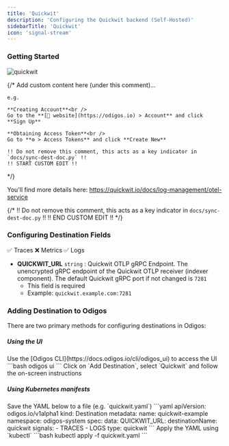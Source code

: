 ```yaml
---
title: 'Quickwit'
description: 'Configuring the Quickwit backend (Self-Hosted)'
sidebarTitle: 'Quickwit'
icon: 'signal-stream'
---
```


### Getting Started

<img src="https://d15jtxgb40qetw.cloudfront.net/quickwit.svg" alt="quickwit" className="not-prose h-20" />

{/*
    Add custom content here (under this comment)...

    e.g.

    **Creating Account**<br />
    Go to the **[🔗 website](https://odigos.io) > Account** and click **Sign Up**

    **Obtaining Access Token**<br />
    Go to **⚙️ > Access Tokens** and click **Create New**

    !! Do not remove this comment, this acts as a key indicator in `docs/sync-dest-doc.py` !!
    !! START CUSTOM EDIT !!
*/}

You'll find more details here: https://quickwit.io/docs/log-management/otel-service

{/*
    !! Do not remove this comment, this acts as a key indicator in `docs/sync-dest-doc.py` !!
    !! END CUSTOM EDIT !!
*/}

### Configuring Destination Fields

<Accordion title="Supported Signals:">
  ✅ Traces
  ❌ Metrics
  ✅ Logs
</Accordion>

- **QUICKWIT_URL** `string` : Quickwit OTLP gRPC Endpoint. The unencrypted gRPC endpoint of the Quickwit OTLP receiver (indexer component). The default Quickwit gRPC port if not changed is `7281`
  - This field is required
  - Example: `quickwit.example.com:7281`

### Adding Destination to Odigos

There are two primary methods for configuring destinations in Odigos:

##### **Using the UI**

<Steps>
  <Step>
    Use the [Odigos CLI](https://docs.odigos.io/cli/odigos_ui) to access the UI
    ```bash
    odigos ui
    ```
  </Step>
  <Step>
    Click on `Add Destination`, select `Quickwit` and follow the on-screen instructions
  </Step>
</Steps>

##### **Using Kubernetes manifests**

<Steps>
  <Step>
    Save the YAML below to a file (e.g. `quickwit.yaml`)
    ```yaml
    apiVersion: odigos.io/v1alpha1
    kind: Destination
    metadata:
      name: quickwit-example
      namespace: odigos-system
    spec:
      data:
        QUICKWIT_URL: <Quickwit OTLP gRPC Endpoint>
      destinationName: quickwit
      signals:
      - TRACES
      - LOGS
      type: quickwit
    ```
  </Step>
  <Step>
    Apply the YAML using `kubectl`
    ```bash
    kubectl apply -f quickwit.yaml
    ```
  </Step>
</Steps>